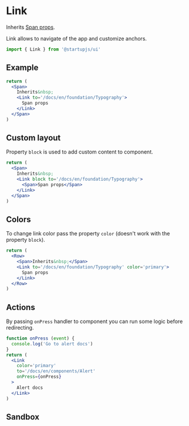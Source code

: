 
# Link
Inherits [Span props](/docs/en/foundation/Typography).

Link allows to navigate of the app and customize anchors.

```jsx
import { Link } from '@startupjs/ui'
```

## Example

```jsx example
return (
  <Span>
    Inherits&nbsp;
    <Link to='/docs/en/foundation/Typography'>
      Span props
    </Link>
  </Span>
)
```

## Custom layout

Property `block` is used to add custom content to component.

```jsx example
return (
  <Span>
    Inherits&nbsp;
    <Link block to='/docs/en/foundation/Typography'>
      <Span>Span props</Span>
    </Link>
  </Span>
)
```

## Colors

To change link color pass the property `color` (doesn't work with the property `block`).

```jsx example
return (
  <Row>
    <Span>Inherits&nbsp;</Span>
    <Link to='/docs/en/foundation/Typography' color='primary'>
      Span props
    </Link>
  </Row>
)
```

## Actions

By passing `onPress` handler to component you can run some logic before redirecting.

```jsx example
function onPress (event) {
  console.log('Go to alert docs')
}
return (
  <Link
    color='primary'
    to='/docs/en/components/Alert'
    onPress={onPress}
  >
    Alert docs
  </Link>
)
```

## Sandbox

<Sandbox Component={Link} />
